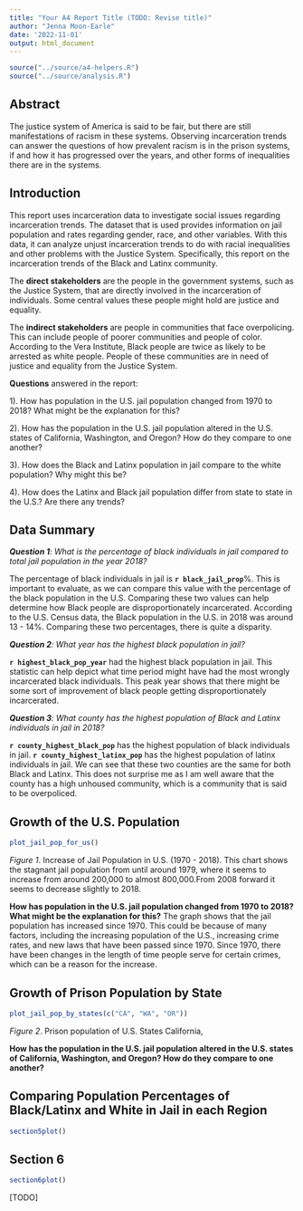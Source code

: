 ```yaml
---
title: "Your A4 Report Title (TODO: Revise title)"
author: "Jenna Moon-Earle"
date: '2022-11-01'
output: html_document
---
```


```r
source("../source/a4-helpers.R")
source("../source/analysis.R")
```

## Abstract 
The justice system of America is said to be fair, but there are still manifestations of racism in these systems. Observing incarceration trends can answer the questions of how prevalent racism is in the prison systems, if and how it has progressed over the years, and other forms of inequalities there are in the systems.  

## Introduction 
This report uses incarceration data to investigate social issues regarding incarceration trends. The dataset that is used provides information on jail population and rates regarding gender, race, and other variables. With this data, it can analyze unjust incarceration trends to do with racial inequalities and other problems with the Justice System. Specifically, this report on the incarceration trends of the Black and Latinx community. 

The **direct stakeholders** are the people in the government systems, such as the Justice System, that are directly involved in the incarceration of individuals. Some central values these people might hold are justice and equality.

The **indirect stakeholders** are people in communities that face overpolicing. This can include people of poorer communities and people of color. According to the Vera Institute, Black people are twice as likely to be arrested as white people. People of these communities are in need of justice and equality from the Justice System. 


 **Questions** answered in the report:
 
 1). How has population in the U.S. jail population changed from 1970 to 2018? What might be the explanation for this?
 
 2). How has the population in the U.S. jail population altered in the U.S. states of California, Washington, and Oregon? How do they compare to one another?
 
 3). How does the Black and Latinx population in jail compare to the white population? Why might this be?
 
 4). How does the Latinx and Black jail population differ from state to state in the U.S.? Are there any trends?
 
## Data Summary 
_**Question 1**: What is the percentage of black individuals in jail compared to total jail population in the year 2018?_

The percentage of black individuals in jail is **`r black_jail_prop`**%. This is important to evaluate, as we can compare this value with the percentage of the black population in the U.S. Comparing these two values can help determine how Black people are disproportionately incarcerated. According to the U.S. Census data, the Black population in the U.S. in 2018 was around 13 - 14%. Comparing these two percentages, there is quite a disparity. 


_**Question 2**: What year has the highest black population in jail?_

**`r highest_black_pop_year`** had the highest black population in jail. This statistic can help depict what time period might have had the most wrongly incarcerated black individuals. This peak year shows that there might be some sort of improvement of black people getting disproportionately incarcerated. 


_**Question 3**: What county has the highest population of Black and Latinx individuals in jail in 2018?_

**`r county_highest_black_pop`** has the highest population of black individuals in jail. 
**`r county_highest_latinx_pop`** has the highest population of latinx individuals in jail. We can see that these two counties are the same for both Black and Latinx. This does not surprise me as I am well aware that the county has a high unhoused community, which is a community that is said to be overpoliced. 


## Growth of the U.S. Population
```r
plot_jail_pop_for_us()
```
_Figure 1_. Increase of Jail Population in U.S. (1970 - 2018). This chart shows the stagnant jail population from until around 1979, where it seems to increase from around 200,000 to almost 800,000.From 2008 forward it seems to decrease slightly to 2018. 

**How has population in the U.S. jail population changed from 1970 to 2018? What might be the explanation for this?** 
The graph shows that the jail population has increased since 1970. This could be because of many factors, including the increasing population of the U.S., increasing crime rates, and new laws that have been passed since 1970. Since 1970, there have been changes in the length of time people serve for certain crimes, which can be a reason for the increase. 

## Growth of Prison Population by State
```r
plot_jail_pop_by_states(c("CA", "WA", "OR"))
```
_Figure 2_. Prison population of U.S. States California, 

**How has the population in the U.S. jail population altered in the U.S. states of California, Washington, and Oregon? How do they compare to one another?**

## Comparing Population Percentages of Black/Latinx and White in Jail in each Region
```r
section5plot()
```

## Section 6
```r
section6plot()
```
[TODO]
